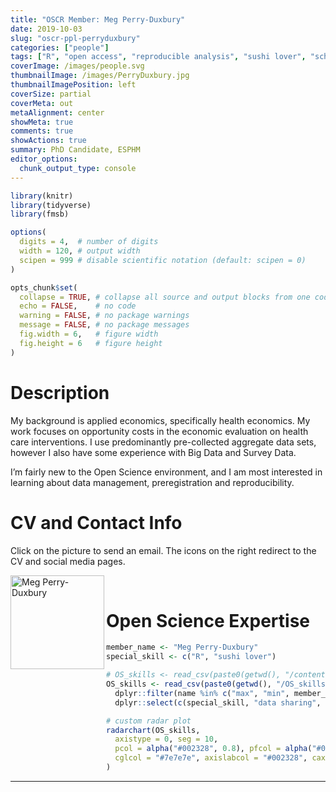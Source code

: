 ```yaml
---
title: "OSCR Member: Meg Perry-Duxbury"
date: 2019-10-03
slug: "oscr-ppl-perryduxbury"
categories: ["people"]
tags: ["R", "open access", "reproducible analysis", "sushi lover", "school-eshpm"] # top 3 categories + unique + school
coverImage: /images/people.svg
thumbnailImage: /images/PerryDuxbury.jpg
thumbnailImagePosition: left
coverSize: partial
coverMeta: out
metaAlignment: center
showMeta: true
comments: true
showActions: true
summary: PhD Candidate, ESPHM
editor_options: 
  chunk_output_type: console
---
```


```r

library(knitr)
library(tidyverse)
library(fmsb)

options(
  digits = 4,  # number of digits
  width = 120, # output width
  scipen = 999 # disable scientific notation (default: scipen = 0)
)

opts_chunk$set(
  collapse = TRUE, # collapse all source and output blocks from one code chunk into a single block
  echo = FALSE,    # no code
  warning = FALSE, # no package warnings
  message = FALSE, # no package messages
  fig.width = 6,   # figure width
  fig.height = 6   # figure height
)

```

# Description

My background is applied economics, specifically health economics. My work focuses on opportunity costs in the economic evaluation on health care interventions. I use predominantly pre-collected aggregate data sets, however I also have some experience with Big Data and Survey Data.

I’m fairly new to the Open Science environment, and I am most interested in learning about data management, preregistration and reproducibility.

# CV and Contact Info

Click on the picture to send an email. The icons on the right redirect to the CV and social media pages.

<!-- EMAIL -->
<p>
  <a href="mailto:perryduxbury@eshpm.eur.nl">
  <img border="0" alt="Meg Perry-Duxbury" src="/images/PerryDuxbury.jpg" width="150" height="150" align="left">
  </a>
</p>

<!-- CV -->
<p align="center">
  <a href="https://drive.google.com/file/d/1Kj54Rb7Ey0LCAL82gESQwwsSQ9313Z9s/view?usp=sharing" class="fa fa-file fa-2x" style="color:#00B969;">
  </a>
</p>

<!-- TWITTER -->
<p align="center">
  <a href="https://twitter.com/meg_pd" class="fa fa-twitter fa-2x">
  </a>
</p>

<!-- RESEARCHGATE -->
<p align="center">
  <a href="https://www.researchgate.net/profile/Meg_Perry-Duxbury" class="ai ai-researchgate fa-2x" style="color:#000000;">
  </a>
</p>

<BR>

# Open Science Expertise

```r

member_name <- "Meg Perry-Duxbury"
special_skill <- c("R", "sushi lover")

# OS_skills <- read_csv(paste0(getwd(), "/content/post/OS_skills.csv")) %>% # when testing
OS_skills <- read_csv(paste0(getwd(), "/OS_skills.csv")) %>%
  dplyr::filter(name %in% c("max", "min", member_name)) %>%
  dplyr::select(c(special_skill, "data sharing", "open source software", "data management", "reproducible analysis", "open access", "preregistration"))

# custom radar plot
radarchart(OS_skills,
  axistype = 0, seg = 10,
  pcol = alpha("#002328", 0.8), pfcol = alpha("#00B969", 0.6), plwd = 4, centerzero = TRUE, # polygon
  cglcol = "#7e7e7e", axislabcol = "#002328", caxislabels = seq(0, 10, 2), cglwd = 0.8 # grid
)

```

***


